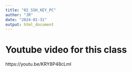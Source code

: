 ```yaml
---
title: "02_SSH_KEY_PC"
author: "JR"
date: "2024-01-31"
output: html_document
---
```


# Youtube video for this class
https://youtu.be/KRY8P48cLmI